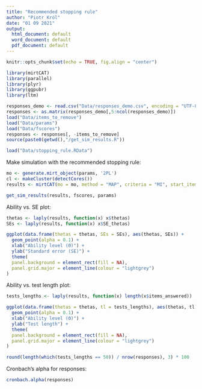 ```yaml
---
title: "Recommended stopping rule"
author: "Piotr Król"
date: "01 09 2021"
output:
  html_document: default
  word_document: default
  pdf_document: default
---
```


```r
knitr::opts_chunk$set(echo = TRUE, fig.align = "center")
```


```r
library(mirtCAT)
library(parallel)
library(plyr)
library(ggpubr)
library(ltm)
```

```r
responses_demo <- read.csv("Data/responses_demo.csv", encoding = "UTF-8")
responses <- as.matrix(responses_demo[,5:ncol(responses_demo)])
load("Data/items_to_remove")
load("Data/params")
load("Data/fscores")
responses <- responses[, -items_to_remove]
source(paste0(getwd(),"/get_sim_results.R"))
```

```r
load("Data/stopping_rule.RData")
```

Make simulation with the recommended stopping rule:

```r
mo <- generate.mirt_object(params, '2PL')
cl <- makeCluster(detectCores())
results <- mirtCAT(mo = mo, method = "MAP", criteria = "MI", start_item = "MI", local_pattern = responses, cl = cl, design = list(min_SEM = 0.1, min_items = 10, max_items = 50))
```

```r
get_sim_results(results, fscores, params)
```

Ability vs. SE plot:

```r
thetas <- laply(results, function(x) x$thetas)
SEs <- laply(results, function(x) x$SE_thetas)

ggplot(data.frame(thetas = thetas, SEs = SEs), aes(thetas, SEs)) +
  geom_point(alpha = 0.1) +
  xlab("Ability level (Θ)") +
  ylab("Standard error (SE)") +
  theme(
  panel.background = element_rect(fill = NA),
  panel.grid.major = element_line(colour = "lightgrey")
)
```

Ability vs. test length plot:

```r
tests_lengths <- laply(results, function(x) length(x$items_answered))

ggplot(data.frame(thetas = thetas, tl = tests_lengths), aes(thetas, tl)) +
  geom_point(alpha = 0.1) +
  xlab("Ability level (Θ)") +
  ylab("Test length") +
  theme(
  panel.background = element_rect(fill = NA),
  panel.grid.major = element_line(colour = "lightgrey")
)
```

```r
round(length(which(tests_lengths == 50)) / nrow(responses), 3) * 100
```

Cronbach's alpha for responses:

```r
cronbach.alpha(responses)
```
